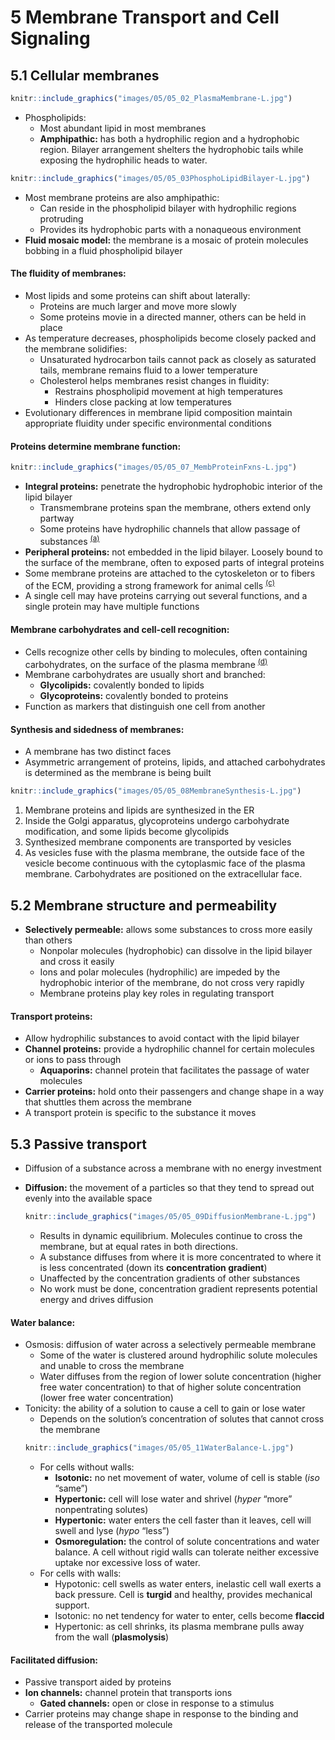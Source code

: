 # **5** Membrane Transport and Cell Signaling {#membrane}

## **5.1** Cellular membranes

```r
knitr::include_graphics("images/05/05_02_PlasmaMembrane-L.jpg")
```

<div class = "flex">
<div class = "flex-text">
- Phospholipids:
    - Most abundant lipid in most membranes
    - **Amphipathic:** has both a hydrophilic region and a hydrophobic region. Bilayer arrangement shelters the hydrophobic tails while exposing the hydrophilic heads to water.
</div>
<div class = "flex-img">
```r
knitr::include_graphics("images/05/05_03PhosphoLipidBilayer-L.jpg")
```
</div>
</div>

- Most membrane proteins are also amphipathic:
    - Can reside in the phospholipid bilayer with hydrophilic regions protruding
    - Provides its hydrophobic parts with a nonaqueous environment
- **Fluid mosaic model:** the membrane is a mosaic of protein molecules bobbing in a fluid phospholipid bilayer

#### The fluidity of membranes:
- Most lipids and some proteins can shift about laterally:
    - Proteins are much larger and move more slowly
    - Some proteins movie in a directed manner, others can be held in place
- As temperature decreases, phospholipids become closely packed and the membrane solidifies:
    - Unsaturated hydrocarbon tails cannot pack as closely as saturated tails, membrane remains fluid to a lower temperature
    - Cholesterol helps membranes resist changes in fluidity:
        - Restrains phospholipid movement at high temperatures
        - Hinders close packing at low temperatures
- Evolutionary differences in membrane lipid composition maintain appropriate fluidity under specific environmental conditions

#### Proteins determine membrane function:

```r
knitr::include_graphics("images/05/05_07_MembProteinFxns-L.jpg")
```

- **Integral proteins:** penetrate the hydrophobic hydrophobic interior of the lipid bilayer
    - Transmembrane proteins span the membrane, others extend only partway
    - Some proteins have hydrophilic channels that allow passage of substances ^[(a)](#fig:membproteins)^
- **Peripheral proteins:** not embedded in the lipid bilayer. Loosely bound to the surface of the membrane, often to exposed parts of integral proteins
- Some membrane proteins are attached to the cytoskeleton or to fibers of the ECM, providing a strong framework for animal cells ^[(c)](#fig:membproteins)^
- A single cell may have proteins carrying out several functions, and a single protein may have multiple functions

#### Membrane carbohydrates and cell-cell recognition:
- Cells recognize other cells by binding to molecules, often containing carbohydrates, on the surface of the plasma membrane ^[(d)](#fig:membproteins)^
- Membrane carbohydrates are usually short and branched:
    - **Glycolipids:** covalently bonded to lipids
    - **Glycoproteins:** covalently bonded to proteins
- Function as markers that distinguish one cell from another

#### Synthesis and sidedness of membranes:
- A membrane has two distinct faces
- Asymmetric arrangement of proteins, lipids, and attached carbohydrates is determined as the membrane is being built

```r
knitr::include_graphics("images/05/05_08MembraneSynthesis-L.jpg")
```

1. Membrane proteins and lipids are synthesized in the ER
2. Inside the Golgi apparatus, glycoproteins undergo carbohydrate modification, and some lipids become glycolipids
3. Synthesized membrane components are transported by vesicles
4. As vesicles fuse with the plasma membrane, the outside face of the vesicle become continuous with the cytoplasmic face of the plasma membrane. Carbohydrates are positioned on the extracellular face.

## **5.2** Membrane structure and permeability
- **Selectively permeable:** allows some substances to cross more easily than others
    - Nonpolar molecules (hydrophobic) can dissolve in the lipid bilayer and cross it easily
    - Ions and polar molecules (hydrophilic) are impeded by the hydrophobic interior of the membrane, do not cross very rapidly
    - Membrane proteins play key roles in regulating transport

#### Transport proteins:
- Allow hydrophilic substances to avoid contact with the lipid bilayer
- **Channel proteins:** provide a hydrophilic channel for certain molecules or ions to pass through
    - **Aquaporins:** channel protein that facilitates the passage of water molecules
- **Carrier proteins:** hold onto their passengers and change shape in a way that shuttles them across the membrane
- A transport protein is specific to the substance it moves

## **5.3** Passive transport
- Diffusion of a substance across a membrane with no energy investment
- **Diffusion:** the movement of a particles so that they tend to spread out evenly into the available space

    ```r
    knitr::include_graphics("images/05/05_09DiffusionMembrane-L.jpg")
    ```

    - Results in dynamic equilibrium. Molecules continue to cross the membrane, but at equal rates in both directions.
    - A substance diffuses from where it is more concentrated to where it is less concentrated (down its **concentration gradient**)
    - Unaffected by the concentration gradients of other substances
    - No work must be done, concentration gradient represents potential energy and drives diffusion

#### Water balance:
- Osmosis: diffusion of water across a selectively permeable membrane
    - Some of the water is clustered around hydrophilic solute molecules and unable to cross the membrane
    - Water diffuses from the region of lower solute concentration (higher free water concentration) to that of higher solute concentration (lower free water concentration)
- Tonicity: the ability of a solution to cause a cell to gain or lose water
    - Depends on the solution's concentration of solutes that cannot cross the membrane

    ```r
    knitr::include_graphics("images/05/05_11WaterBalance-L.jpg")
    ```

    - For cells without walls:
        - **Isotonic:** no net movement of water, volume of cell is stable (_iso_ "same")
        - **Hypertonic:** cell will lose water and shrivel (_hyper_ "more" nonpentrating solutes)
        - **Hypertonic:** water enters the cell faster than it leaves, cell will swell and lyse (_hypo_ "less")
        - **Osmoregulation:** the control of solute concentrations and water balance. A cell without rigid walls can tolerate neither excessive uptake nor excessive loss of water.
    - For cells with walls:
        - Hypotonic: cell swells as water enters, inelastic cell wall exerts a back pressure. Cell is **turgid** and healthy, provides mechanical support.
        - Isotonic: no net tendency for water to enter, cells become **flaccid**
        - Hypertonic: as cell shrinks, its plasma membrane pulls away from the wall (**plasmolysis**)

#### Facilitated diffusion:
- Passive transport aided by proteins
- **Ion channels:** channel protein that transports ions
    - **Gated channels:** open or close in response to a stimulus
- Carrier proteins may change shape in response to the binding and release of the transported molecule
